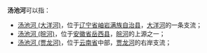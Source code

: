 '''汤池河'''可以指：
*[[汤池河_(大洋河)|汤池河 (大洋河)]]，位于[[辽宁省|辽宁省]][[岫岩满族自治县|岫岩满族自治县]]，[[大洋河|大洋河]]的一条支流；
*[[汤池河_(皖河)|汤池河 (皖河)]]，位于[[安徽省|安徽省]][[岳西县|岳西县]]，[[皖河|皖河]]的上源之一；
*[[汤池河_(贾龙河)|汤池河 (贾龙河)]]，位于[[云南省|云南省]]中部，[[贾龙河|贾龙河]]的右岸支流；

{{disambig|T|Cat=三字中国地名消歧义}}